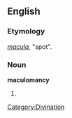 ==English==

===Etymology===
{{etyl|la}} ''[[macula]]'', "spot".

===Noun===
'''maculomancy'''

# {{alternative form of|[[moleomancy]]}}

[[Category:Divination]]